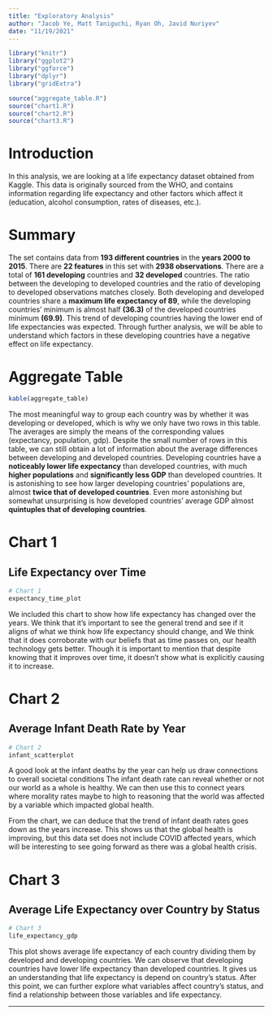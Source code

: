 ```yaml
---
title: "Exploratory Analysis"
author: "Jacob Ye, Matt Taniguchi, Ryan Oh, Javid Nuriyev"
date: "11/19/2021"
---
```


```r
library("knitr")
library("ggplot2")
library("ggforce")
library("dplyr")
library("gridExtra")

source("aggregate_table.R")
source("chart1.R")
source("chart2.R")
source("chart3.R")
```

# Introduction
In this analysis, we are looking at a life expectancy dataset obtained from Kaggle.
This data is originally sourced from the WHO, and contains information regarding
life expectancy and other factors which affect it (education, alcohol consumption, 
rates of diseases, etc.).

# Summary
The set contains data from **193 different countries** in the **years 2000 to 2015**.
There are **22 features** in this set with **2938 observations**. There are a
total of **161 developing** countries and **32 developed** countries. The ratio 
between the developing to developed countries and the ratio of developing to 
developed observations matches closely. Both developing and developed countries 
share a **maximum life expectancy of 89**, while the developing countries' minimum 
is almost half **(36.3)** of the developed countries minimum **(69.9)**. This 
trend of developing countries having the lower end of life expectancies was expected.
Through further analysis, we will be able to understand which factors in these 
developing countries have a negative effect on life expectancy.

# Aggregate Table

```r
kable(aggregate_table)
```

The most meaningful way to group each country was by whether it was developing or
developed, which is why we only have two rows in this table. The averages are simply
the means of the corresponding values (expectancy, population, gdp). Despite the
small number of rows in this table, we can still obtain a lot of information about 
the average differences between developing and developed countries. 
Developing countries have a **noticeably lower life expectancy**
than developed countries, with much **higher populations** and **significantly less GDP**
than developed countries. It is astonishing to see how larger developing countries'
populations are, almost **twice that of developed countries**. Even more astonishing but
somewhat unsurprising is how developed countries' average GDP almost **quintuples 
that of developing countries**.

# Chart 1
## Life Expectancy over Time

```r
# Chart 1
expectancy_time_plot
```

We included this chart to show how life expectancy has changed over the years.
We think that it's important to see the general trend and see if it
aligns of what we think how life expectancy should change, and We think that
it does corroborate with our beliefs that as time passes on, our health
technology gets better. Though it is important to mention that despite knowing
that it improves over time, it doesn't show what is explicitly causing it to
increase.

# Chart 2
## Average Infant Death Rate by Year

```r
# Chart 2
infant_scatterplot
```

A good look at the infant deaths by the year can help us draw connections
to overall societal conditions The infant death rate can reveal whether or 
not our world as a whole is healthy. We can then use this to connect years 
where morality rates maybe to high to reasoning that the world was affected
by a variable which impacted global health.

From the chart, we can deduce that the trend of infant death rates goes down 
as the years increase. This shows us that the global health is improving, but
this data set does not include COVID affected years, which will be interesting
to see going forward as there was a global health crisis.


# Chart 3
## Average Life Expectancy over Country by Status 

```r
# Chart 3
life_expectancy_gdp
```

This plot shows average life expectancy of each country dividing them by 
developed and developing countries. We can observe that developing countries 
have lower life expectancy than developed countries. It gives us an 
understanding that life expectancy is depend on country’s status. 
After this point, we can further explore what variables affect country’s status,
and find a relationship between those variables and life expectancy.

***
